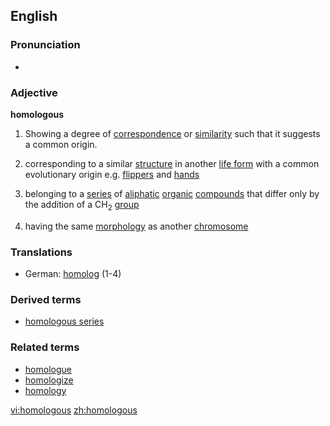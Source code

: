 ==English==
===Pronunciation===
*{{audio|en-us-homologous.ogg|Audio (US)}}

===Adjective===
'''homologous'''

# Showing a degree of [[correspondence]] or [[similarity]] such that it suggests a common origin.
#{{biology}} corresponding to a similar [[structure]] in another [[life form]] with a common evolutionary origin e.g. [[flipper]]s and [[hand]]s
#{{chemistry}} belonging to a [[series]] of [[aliphatic]] [[organic]] [[compound]]s that differ only by the addition of a CH<sub>2</sub> [[group]]
#{{genetics}} having the same [[morphology]] as another [[chromosome]]

===Translations===
{{top}}
*German: [[homolog]] (1-4)
{{mid}}
{{bottom}}

===Derived terms===
*[[homologous series]]

===Related terms===
*[[homologue]]
*[[homologize]]
*[[homology]]

[[vi:homologous]]
[[zh:homologous]]